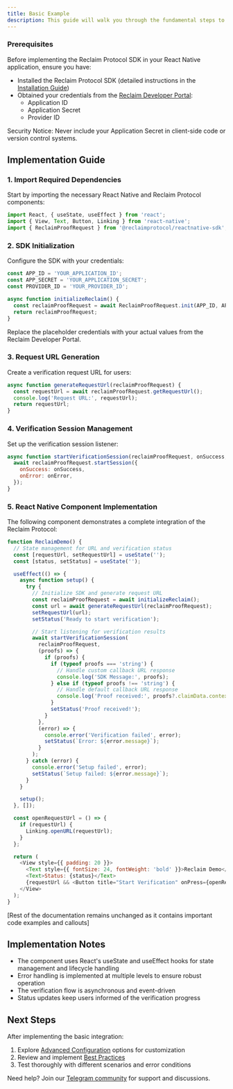 ```yaml
---
title: Basic Example
description: This guide will walk you through the fundamental steps to integrate Reclaim's proof verification system into your React Native application.
---
```


### Prerequisites

Before implementing the Reclaim Protocol SDK in your React Native application, ensure you have:

- Installed the Reclaim Protocol SDK (detailed instructions in the [Installation Guide](./installation))
- Obtained your credentials from the [Reclaim Developer Portal](https://dev.reclaimprotocol.org/):
  - Application ID
  - Application Secret
  - Provider ID

<Callout type="warning">Security Notice: Never include your Application Secret in client-side code or version control systems.</Callout>

## Implementation Guide

### 1. Import Required Dependencies

Start by importing the necessary React Native and Reclaim Protocol components:

```javascript
import React, { useState, useEffect } from 'react';
import { View, Text, Button, Linking } from 'react-native';
import { ReclaimProofRequest } from '@reclaimprotocol/reactnative-sdk';
```

### 2. SDK Initialization

Configure the SDK with your credentials:

```javascript
const APP_ID = 'YOUR_APPLICATION_ID';
const APP_SECRET = 'YOUR_APPLICATION_SECRET';
const PROVIDER_ID = 'YOUR_PROVIDER_ID';

async function initializeReclaim() {
  const reclaimProofRequest = await ReclaimProofRequest.init(APP_ID, APP_SECRET, PROVIDER_ID);
  return reclaimProofRequest;
}
```

<Callout type="info">
Replace the placeholder credentials with your actual values from the Reclaim Developer Portal.
</Callout>

### 3. Request URL Generation

Create a verification request URL for users:

```javascript
async function generateRequestUrl(reclaimProofRequest) {
  const requestUrl = await reclaimProofRequest.getRequestUrl();
  console.log('Request URL:', requestUrl);
  return requestUrl;
}
```

### 4. Verification Session Management

Set up the verification session listener:

```javascript
async function startVerificationSession(reclaimProofRequest, onSuccess, onError) {
  await reclaimProofRequest.startSession({
    onSuccess: onSuccess,
    onError: onError,
  });
}
```

### 5. React Native Component Implementation

The following component demonstrates a complete integration of the Reclaim Protocol:

```javascript
function ReclaimDemo() {
  // State management for URL and verification status
  const [requestUrl, setRequestUrl] = useState('');
  const [status, setStatus] = useState('');

  useEffect(() => {
    async function setup() {
      try {
        // Initialize SDK and generate request URL
        const reclaimProofRequest = await initializeReclaim();
        const url = await generateRequestUrl(reclaimProofRequest);
        setRequestUrl(url);
        setStatus('Ready to start verification');

        // Start listening for verification results
        await startVerificationSession(
          reclaimProofRequest,
          (proofs) => {
            if (proofs) {
              if (typeof proofs === 'string') {
                // Handle custom callback URL response
                console.log('SDK Message:', proofs);
              } else if (typeof proofs !== 'string') {
                // Handle default callback URL response
                console.log('Proof received:', proofs?.claimData.context);
              }
              setStatus('Proof received!');
            }
          },
          (error) => {
            console.error('Verification failed', error);
            setStatus(`Error: ${error.message}`);
          }
        );
      } catch (error) {
        console.error('Setup failed', error);
        setStatus(`Setup failed: ${error.message}`);
      }
    }

    setup();
  }, []);

  const openRequestUrl = () => {
    if (requestUrl) {
      Linking.openURL(requestUrl);
    }
  };

  return (
    <View style={{ padding: 20 }}>
      <Text style={{ fontSize: 24, fontWeight: 'bold' }}>Reclaim Demo</Text>
      <Text>Status: {status}</Text>
      {requestUrl && <Button title="Start Verification" onPress={openRequestUrl} />}
    </View>
  );
}
```

[Rest of the documentation remains unchanged as it contains important code examples and callouts]

## Implementation Notes

- The component uses React's useState and useEffect hooks for state management and lifecycle handling
- Error handling is implemented at multiple levels to ensure robust operation
- The verification flow is asynchronous and event-driven
- Status updates keep users informed of the verification progress

## Next Steps

After implementing the basic integration:

1. Explore [Advanced Configuration](../advance-configurations/advance-options) options for customization
2. Review and implement [Best Practices](./best-practices)
3. Test thoroughly with different scenarios and error conditions

Need help? Join our [Telegram community](https://t.me/protocolreclaim) for support and discussions.